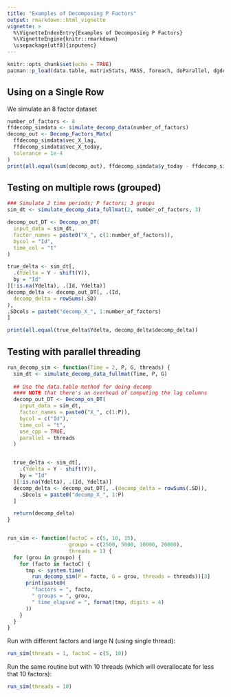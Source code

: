 ```yaml
---
title: "Examples of Decomposing P Factors"
output: rmarkdown::html_vignette
vignette: >
  %\VignetteIndexEntry{Examples of Decomposing P Factors}
  %\VignetteEngine{knitr::rmarkdown}
  \usepackage[utf8]{inputenc}
---
```


```r
knitr::opts_chunk$set(echo = TRUE)
pacman::p_load(data.table, matrixStats, MASS, foreach, doParallel, dgdecomp)

```

## Using on a Single Row

We simulate an 8 factor dataset

```r
number_of_factors <- 8
ffdecomp_simdata <- simulate_decomp_data(number_of_factors)
decomp_out <- Decomp_Factors_Matx(
  ffdecomp_simdata$vec_X_lag,
  ffdecomp_simdata$vec_X_today,
  tolerance = 1e-4
)
print(all.equal(sum(decomp_out), ffdecomp_simdata$y_today - ffdecomp_simdata$y_lag))

```

## Testing on multiple rows (grouped)

```r
### Simulate 2 time periods; P factors; 3 groups
sim_dt <- simulate_decomp_data_fullmat(2, number_of_factors, 3)

decomp_out_DT <- Decomp_on_DT(
  input_data = sim_dt,
  factor_names = paste0("X_", c(1:number_of_factors)),
  bycol = "Id",
  time_col = "t"
)

true_delta <- sim_dt[,
  .(Ydelta = Y - shift(Y)),
  by = "Id"
][!is.na(Ydelta), .(Id, Ydelta)]
decomp_delta <- decomp_out_DT[, .(Id,
  decomp_delta = rowSums(.SD)
),
.SDcols = paste0("decomp_X_", 1:number_of_factors)
]

print(all.equal(true_delta$Ydelta, decomp_delta$decomp_delta))
```


## Testing with parallel threading
```r
run_decomp_sim <- function(Time = 2, P, G, threads) {
  sim_dt <- simulate_decomp_data_fullmat(Time, P, G)
  
  ## Use the data.table method for doing decomp
  #### NOTE that there's an overhead of computing the lag columns
  decomp_out_DT <- Decomp_on_DT(
    input_data = sim_dt,
    factor_names = paste0("X_", c(1:P)),
    bycol = c("Id"),
    time_col = "t",
    use_cpp = TRUE, 
    parallel = threads
  )


  true_delta <- sim_dt[,
    .(Ydelta = Y - shift(Y)),
    by = "Id"
  ][!is.na(Ydelta), .(Id, Ydelta)]
  decomp_delta <- decomp_out_DT[, .(decomp_delta = rowSums(.SD)),
    .SDcols = paste0("decomp_X_", 1:P)
  ]

  return(decomp_delta)
}


run_sim <- function(factoC = c(5, 10, 15), 
                    groupo = c(2500, 5000, 10000, 20000),
                    threads = 1) {
  for (grou in groupo) {
    for (facto in factoC) {
      tmp <- system.time(
        run_decomp_sim(P = facto, G = grou, threads = threads))[3]
      print(paste0(
        "factors = ", facto,
        " groups = ", grou,
        " time_elapsed = ", format(tmp, digits = 4)
      ))
    }
  }
}
```

Run with different factors and large N (using single thread):
```r
run_sim(threads = 1, factoC = c(5, 10))
```

Run the same routine but with 10 threads (which will overallocate for less that 10 factors):
```r
run_sim(threads = 10)
```


